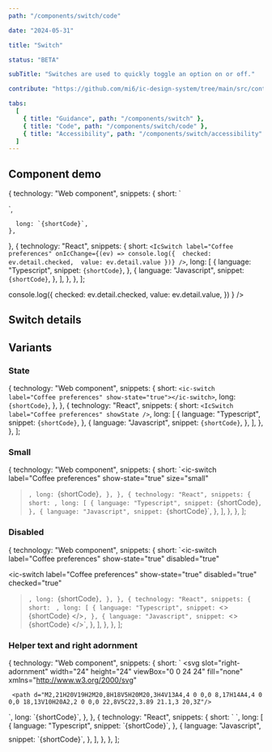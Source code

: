 ```yaml
---
path: "/components/switch/code"

date: "2024-05-31"

title: "Switch"

status: "BETA"

subTitle: "Switches are used to quickly toggle an option on or off."

contribute: "https://github.com/mi6/ic-design-system/tree/main/src/content/structured/components/switch"

tabs:
  [
    { title: "Guidance", path: "/components/switch" },
    { title: "Code", path: "/components/switch/code" },
    { title: "Accessibility", path: "/components/switch/accessibility" },
  ]
---
```



## Component demo

  {
    technology: "Web component",
    snippets: {
      short: `<ic-switch label="Coffee preferences"></ic-switch>
<script>
  const switchEl = document.querySelector('ic-switch');
  switchEl.addEventListener('icChange', (ev) => {
    console.log({
      checked: ev.detail.checked,
      value: ev.detail.value
    })
  })
</script>`,
      long: `{shortCode}`,
    },
  },
  {
    technology: "React",
    snippets: {
      short: `<IcSwitch
  label="Coffee preferences"
  onIcChange={(ev) => console.log({ 
    checked: ev.detail.checked, 
    value: ev.detail.value
  })}
/>`,
      long: [
        {
          language: "Typescript",
          snippet: `{shortCode}`,
        },
        {
          language: "Javascript",
          snippet: `{shortCode}`,
        },
      ],
    },
  },
];

<ComponentPreview snippets={snippetsDefault}>
  <IcSwitch
    label="Coffee preferences"
    onIcChange={(ev) =>
      console.log({
        checked: ev.detail.checked,
        value: ev.detail.value,
      })
    }
  />
</ComponentPreview>

## Switch details

<ComponentDetails component="ic-switch" />

## Variants

### State

  {
    technology: "Web component",
    snippets: {
      short: `<ic-switch label="Coffee preferences" show-state="true"></ic-switch>`,
      long: `{shortCode}`,
    },
  },
  {
    technology: "React",
    snippets: {
      short: `<IcSwitch label="Coffee preferences" showState />`,
      long: [
        {
          language: "Typescript",
          snippet: `{shortCode}`,
        },
        {
          language: "Javascript",
          snippet: `{shortCode}`,
        },
      ],
    },
  },
];

<ComponentPreview snippets={snippetsState}>
  <IcSwitch label="Coffee preferences" showState />
</ComponentPreview>

### Small

  {
    technology: "Web component",
    snippets: {
      short: `<ic-switch
  label="Coffee preferences"
  show-state="true"
  size="small"
></ic-switch>`,
      long: `{shortCode}`,
    },
  },
  {
    technology: "React",
    snippets: {
      short: `<IcSwitch label="Coffee preferences" showState size="small"/>`,
      long: [
        {
          language: "Typescript",
          snippet: `{shortCode}`,
        },
        {
          language: "Javascript",
          snippet: `{shortCode}`,
        },
      ],
    },
  },
];

<ComponentPreview snippets={snippetsSmall}>
  <IcSwitch label="Coffee preferences" showState size="small" />
</ComponentPreview>

### Disabled

  {
    technology: "Web component",
    snippets: {
      short: `<ic-switch
  label="Coffee preferences"
  show-state="true"
  disabled="true"
></ic-switch>
<ic-switch
  label="Coffee preferences"
  show-state="true"
  disabled="true"
  checked="true"
></ic-switch>`,
      long: `{shortCode}`,
    },
  },
  {
    technology: "React",
    snippets: {
      short: `<IcSwitch label="Coffee preferences" showState disabled />
      <IcSwitch label="Coffee preferences" showState disabled checked />`,
      long: [
        {
          language: "Typescript",
          snippet: `<>
  {shortCode}
</>`,
        },
        {
          language: "Javascript",
          snippet: `<>
  {shortCode}
</>`,
        },
      ],
    },
  },
];

<ComponentPreview snippets={snippetsDisabled}>
  <div style={{ display: "flex", flexDirection: "column", gap: "8px" }}>
    <IcSwitch label="Coffee preferences" showState disabled />
    <IcSwitch label="Coffee preferences" showState disabled checked />
  </div>
</ComponentPreview>

### Helper text and right adornment

  {
    technology: "Web component",
    snippets: {
      short: `<ic-switch label="Coffee preferences" helper-text="Choose your coffee preferences">
  <svg
    slot="right-adornment"
    width="24"
    height="24"
    viewBox="0 0 24 24"
    fill="none"
    xmlns="http://www.w3.org/2000/svg"
  >
     <path d="M2,21H20V19H2M20,8H18V5H20M20,3H4V13A4,4 0 0,0 8,17H14A4,4 0 0,0 18,13V10H20A2,2 0 0,0 22,8V5C22,3.89 21.1,3 20,3Z"/>
  </svg>
</ic-switch>`,
      long: `{shortCode}`,
    },
  },
  {
    technology: "React",
    snippets: {
      short: `<IcSwitch label="Coffee preferences" helperText="Choose your coffee preferences">
  <SlottedSVG
    slot="right-adornment"
    width="24"
    height="24"
    viewBox="0 0 24 24"
    fill="none"
    xmlns="http://www.w3.org/2000/svg"
  >
    <path d="M2,21H20V19H2M20,8H18V5H20M20,3H4V13A4,4 0 0,0 8,17H14A4,4 0 0,0 18,13V10H20A2,2 0 0,0 22,8V5C22,3.89 21.1,3 20,3Z"/>
  </SlottedSVG>
</IcSwitch>`,
      long: [
        {
          language: "Typescript",
          snippet: `{shortCode}`,
        },
        {
          language: "Javascript",
          snippet: `{shortCode}`,
        },
      ],
    },
  },
];

<ComponentPreview snippets={snippetsHelperAndAdornment}>
  <IcSwitch
    label="Coffee preferences"
    helperText="Choose your coffee preferences"
  >
    <svg
      slot="right-adornment"
      width="24"
      height="24"
      viewBox="0 0 24 24"
      fill="none"
      xmlns="http://www.w3.org/2000/svg"
    >
      <path d="M2,21H20V19H2M20,8H18V5H20M20,3H4V13A4,4 0 0,0 8,17H14A4,4 0 0,0 18,13V10H20A2,2 0 0,0 22,8V5C22,3.89 21.1,3 20,3Z" />
    </svg>
  </IcSwitch>
</ComponentPreview>
